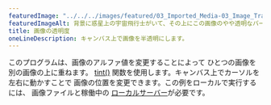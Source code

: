---
featuredImage: "../../../images/featured/03_Imported_Media-03_Image_Transparency-thumbnail.png"
featuredImageAlt: 背景に惑星上の宇宙飛行士がいて、その上にこの画像のやや透明なバージョンが重ねられ、左側に配置されています。
title: 画像の透明度
oneLineDescription: キャンバス上で画像を半透明にします。
---

このプログラムは、画像のアルファ値を変更することによって
ひとつの画像を別の画像の上に重ねます。
<a href="/reference/p5/tint" target="_blank">tint()</a>
関数を使用します。キャンバス上でカーソルを左右に動かすことで
画像の位置を変更できます。この例をローカルで実行するには、
画像ファイルと稼働中の
<a href="https://github.com/processing/p5.js/wiki/Local-server">ローカルサーバー</a>が必要です。